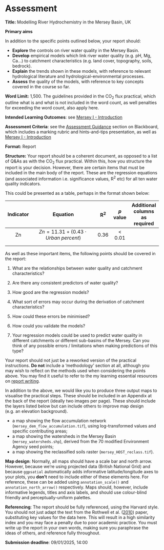 # Assessment {#Assessment}

**Title:** Modelling River Hydrochemistry in the Mersey Basin, UK

**Primary aims**

In addition to the specific points outlined below, your report should:

- **Explore** the controls on river water quality in the Mersey Basin.
- **Develop** empirical models which link river water quality (e.g. pH, Mg, Ca...) to catchment characteristics (e.g. land cover, topography, soils, bedrock).
- **Explain** the trends shown in these models, with reference to relevant hydrological literature and hydrological-environmental processes.
- **Assess** the quality of the models, with reference to key concepts covered in the course so far. 

**Word Limit:** 1,500. The guidelines provided in the CO<sub>2</sub> flux practical, which outline what is and what is not included in the word count, as well penalties for exceeding the word count, also apply here. 

**Intended Learning Outcomes**: see [Mersey I - Introduction](#SecondPractical)

**Assessment Criteria**: see the [Assessment Guidance](https://online.manchester.ac.uk/ultra/courses/_83595_1/cl/outline) section on Blackboard, which includes a marking rubric and hints-and-tips presentation, as well as [Mersey I - Introduction](#SecondPractical)

**Format:** Report 

**Structure:** Your report should be a coherent document, as opposed to a list of Q&As as with the CO<sub>2</sub> flux practical. Within this, how you structure the report is your decision. However, there are certain items that must be included in the main body of the report. These are the regression equations (and associated information i.e. significance values, R<sup>2</sup> etc) for all ten water quality indicators. 

This could be presented as a table, perhaps in the format shown below:

|    Indicator   |                                      Equation                                     | R<sup>2</sup> | *p* value | Additional columns as required |
|:--------------:|:---------------------------------------------------------------------------------:|:-------------:|:---------:|:------------------------------:|
| Zn | $Zn = 11.31 + (0.43 \cdot Urban \: percent)$ | 0.36          | < 0.01    |                                |
|                |                                                                                   |               |           |                                |
|                |                                                                                   |               |           |                                |

As well as these important items, the following points should be covered in the report: 

1. What are the relationships between water quality and catchment characteristics? 

2. Are there any consistent predictors of water quality? 

3. How good are the regression models? 

4. What sort of errors may occur during the derivation of catchment characteristics? 

5. How could these errors be minimised?

6. How could you validate the models? 

7. Your regression models could be used to predict water quality in different catchments or different sub-basins of the Mersey. Can you think of any possible errors / limitations when making predictions of this type? 

Your report should not just be a reworked version of the practical instructions. **Do not** include a ‘methodology’ section at all, although you may wish to reflect on the methods used when considering the points above. You may find it useful to refer to the my learning essential resources on [report writing](https://www.library.manchester.ac.uk/using-the-library/students/training-and-skills-support/my-learning-essentials/online-resources/). 

In addition to the above, we would like you to produce three output maps to visualise the practical steps. These should be included in an Appendix at the back of the report (ideally two images per page). These should include the layers listed below but can include others to improve map design (e.g. an elevation background). 

- a map showing the flow accumulation network (`mersey_dem_flow_accumulation.tif`), using log-transformed values and specific contributing areas;
- a map showing the watersheds in the Mersey Basin (`mersey_watersheds.shp`), derived from the 70 modified Environment Agency seed points;
- a map showing the reclassified soils raster (`mersey_HOST_reclass.tif`).

**Map design**: Normally, all maps should have a scale bar and north arrow. However, because we're using projected data (British National Grid) and because `ggpsatial` automatically adds informative latitude/longitude axes to your plots, you **don't** need to include either of these elements here. For reference, these can be added using `annotation_scale()` and `annotation_north_arrow()` respectively. Maps should, however, include informative legends, titles and axis labels, and should use colour-blind friendly and perceptually-uniform palettes. 

**Referencing**: The report should be fully referenced, using the Harvard style. You should not just adapt the text from the Rothwell et al. ([2010](https://doi.org/10.1016/j.jhydrol.2010.10.015)) paper, substituting key values for the data here. This will result in a high similarity index and you may face a penalty due to poor academic practice. You must write up the report in your own words, making sure you paraphrase the ideas of others, and reference fully throughout. 

**Submission deadline**: 09/01/2025, 14:00


